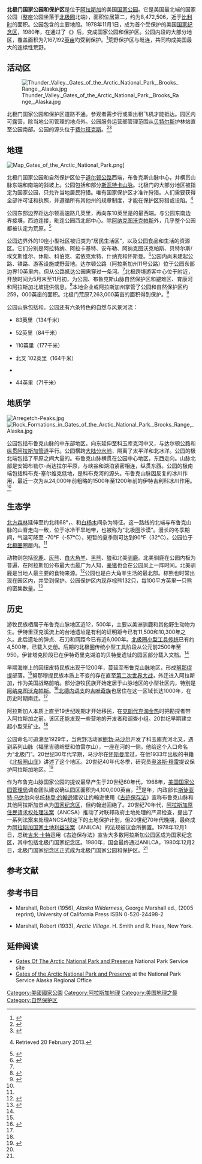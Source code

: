 {{Infobox Protected area

| name = 北极门国家公园和保护区

| iucn_category = VI

| photo = GatesofArctic.jpg

| photo_caption = 空中俯瞰北极门

| map = USA Alaska |relief=1

| map_width = 250

| map_caption =

| location = {{美国}}[[阿拉斯加|阿拉斯加]]<br />[[西北-北极自治市镇|西北-北极自治市镇]]、[[北坡自治市镇|北坡自治市镇]]与[[育空-科尤库克人口普查区|育空-科尤库克人口普查区]]

| nearest_city = [[贝特尔斯_(阿拉斯加州)|贝特尔斯]]

| lat_d = 67

| lat_m = 47

| lat_s = 0

| lat_NS = N

| long_d = 153

| long_m = 18

| long_s = 0

| long_EW = W

| area = {{convert|8,472,506|acres|ha}}<ref name="area">{{NPS area|year=2011|accessdate=2012-03-06}}</ref><!-- includes NP and Preserve -->

| established = 1980，12，2

| visitation_num = 10,899

| visitation_year = 2012

| visitation_ref = <ref name="visits">{{NPS Visitation |accessdate=2013-02-21}}</ref>

| governing_body = 国家公园管理处

}} 
'''北极门国家公园和保护区'''是位于[[阿拉斯加|阿拉斯加]]的美国[[国家公园|国家公园]]。它是美国最北端的国家公园（整座公园坐落于[[北极圈|北极圈]]北端），面积位居第二，约为8,472,506，近于[[比利时|比利时]]的面积。公园包含{{link-en|布鲁克斯山脉|Brooks Range}}的主要地段。1978年11月1日，成为首个受保护的美国[[国家纪念区|国家纪念区]]，1980年，在通过了《{{link-en|阿拉斯加国家土地利益法案|Alaska National Interest Lands Conservation Act}}》后，变成国家公园和保护区。公园内{{link-en|北极门荒原|Gates of the Arctic Wilderness}}段的大部分地区，覆盖面积为7,167,192[[英亩|英亩]]均受到保护。<ref>{{cite web |url=http://www.wilderness.net/index.cfm?fuse=NWPS&sec=wildView&WID=199 |title=Gates of the Arctic Wilderness |publisher=Wilderness.net |accessdate=2012-03-06 |archive-url=https://web.archive.org/web/20160305071438/http://wilderness.net/index.cfm?fuse=nwps&sec=wildview&wid=199 |archive-date=2016-03-05 |dead-url=yes }}</ref>荒野保护区与{{link-en|诺塔克荒野区|Noatak Wilderness}}毗连，共同构成美国最大的连续性荒野。

==活动区==

[[File:Thunder_Valley._Gates_of_the_Arctic_National_Park,_Brooks_Range,_Alaska.jpg|thumb]]

北极门国家公园和保护区道路不通。参观者需步行或乘出租飞机才能抵达。园区内可露营，除当地公司管理的地点外。公园服务运营部管理范围从[[贝特尔斯_(阿拉斯加州)|贝特尔斯]]护林站直至公园南部。公园的源头位于[[费尔班克斯_(阿拉斯加州)|费尔班克斯]]。<ref name=npsgaar5>{{cite web|title=Contact Us|url=http://www.nps.gov/gaar/contacts.htm|work=Gates of the Arctic National Park & Preserve|publisher=National Park Service|accessdate=20 February 2013|archive-date=2015-03-26|archive-url=https://web.archive.org/web/20150326105444/http://www.nps.gov/gaar/contacts.htm|dead-url=no}}</ref><ref name=npsgaar1>{{cite web|title=Directions|url=http://www.nps.gov/gaar/planyourvisit/directions.htm|work=Gates of the Arctic National Park & Preserve|publisher=National Park Service|accessdate=20 February 2013|archive-date=2015-04-02|archive-url=https://web.archive.org/web/20150402222733/http://www.nps.gov/gaar/planyourvisit/directions.htm|dead-url=no}}</ref>

==地理==
[[File:Map_Gates_of_the_Arctic_National_Park.png|thumb]]]

北极门国家公园和自然保护区位于[[道尔顿公路|道尔顿公路]]西端，布鲁克斯山脉中心，并横贯山脉东端和南端的斜坡上。公园包括{{link-en|恩迪克特山脉|Endicott Mountains}}和部分[[斯瓦特卡山脉|斯瓦特卡山脉]]。北极门的大部分地区被指定为国家公园，只允许当地居民狩猎。唯有国家保护区才准许狩猎。人们需要获得全部许可证和执照，并遵循所有其他州的规章制度，才能在保护区狩猎或设陷。<ref name="Gates of the Arctic Hunting">{{cite web|title=Hunting - Gates of the Arctic National Park and Preserve|url=https://web.archive.org/web/20150725201042/http://www.nps.gov/gaar/planyourvisit/hunting.htm|publisher=National Park Service}} Retrieved 20 February 2013.</ref>

公园东部边界距达尔顿高速路几英里，再向东10英里是{{link-en|北极国家野生动物保护区|Arctic National Wildlife Refuge}}的最西端。{{link-en|卡努蒂国家野生动物保护区|Kanuti National Wildlife Refuge}}与公园东南边界接壤，西边连接{{link-en|诺塔克国家保留地|Noatak National Preserve}}，{{link-en|阿拉斯加国家石油储备|National Petroleum Reserve–Alaska}}毗连公园西北部中心。除[[阿纳克图沃克帕斯_(阿拉斯加州)|阿纳克图沃克帕斯]]外，几乎整个公园都被认定为荒原。<ref name=npsgaarmap1>{{cite web|title=Gates of the Arctic Map|url=http://www.nps.gov/gaar/planyourvisit/upload/GAARmapHarpersFerry.pdf|work=Gates of the Arctic National Park & Preserve|publisher=National Park Service|accessdate=20 February 2013}}</ref>

公园边界外的10座小型社区被归类为“居民生活区”，以及公园食品和生活的资源区。它们分别是阿拉特纳、阿拉卡基特、安布勒、阿纳克图沃克帕斯、贝特尔斯/埃文斯维尔、休斯、科伯克、诺依克索特、什纳克和怀斯曼。<ref>{{cite web|url=http://ecfr.gpoaccess.gov/cgi/t/text/text-idx?c=ecfr&rgn=div6&view=text&node=36:1.0.1.1.13.13&idno=36 |title=Title 36: Parks, Forests, and Public Property |publisher=GPO Access |accessdate=2012-03-06 |deadurl=yes |archiveurl=https://web.archive.org/web/20121009063623/http://ecfr.gpoaccess.gov/cgi/t/text/text-idx?c=ecfr&rgn=div6&view=text&node=36%3A1.0.1.1.13.13&idno=36 |archivedate=2012-10-09 }}</ref>公园内尚未建起公路、铁路、游客设施或野营地。达尔顿公路（阿拉斯加州11号公路）位于公园东部边界10英里内，但从公路抵达公园需穿过一条河。<ref name=npsgaar1/>北极跨境游客中心位于{{link-en|科德富特|Coldfoot, Alaska}}附近，开放时间为5月末至11月初，为公园、布鲁克斯山脉自然保护区和避难区、育康河和阿拉斯加北坡提供信息。<ref name=blmak1>{{cite web|title=Arctic Interagency Visitor Center|url=http://www.blm.gov/ak/st/en/prog/recreation/dalton_hwy/dalton_viscenters/aivc.html|publisher=Bureau of Land Management|accessdate=20 February 2013|deadurl=yes|archiveurl=https://web.archive.org/web/20130207194757/http://www.blm.gov/ak/st/en/prog/recreation/dalton_hwy/dalton_viscenters/aivc.html|archivedate=2013年2月7日}}</ref>本地企业或阿拉斯加州掌管了公园和自然保护区约259，000英亩的面积。北极门荒原7,263,000英亩的面积得到保护。<ref name=npsakso1>{{cite web|title=Gate of the Arctic National Park and Preserve|url=http://www.nps.gov/akso/akarc/cr_gaar.htm|publisher=National Park Service|accessdate=22 February 2013}}</ref>

公园山脉包括{{link-en|阿里戈奇峰|Arrigetch Peaks}}和{{link-en|伊吉克帕克山|Mount Igikpak}}。公园还有六条特色的自然与风景河流：

*{{link-en|阿拉特纳河|Alatna River}} 83英里（134千米）
*{{link-en|约翰河|John River (Alaska)}} 52英里（84千米）
*{{link-en|科布克河|Kobuk River}} 110英里（177千米）
*{{link-en|科玉库克河|Koyukuk River}}北叉 102英里（164千米）
*{{link-en|诺塔克河|Noatak River}}
*{{link-en|缇娜古柯河|Tinayguk River}} 44英里（71千米）

==地质学==

[[File:Arregetch-Peaks.jpg|thumb]]
[[File:Rock_Formations_in_Gates_of_the_Arctic_National_Park._Brooks_Range,_Alaska.jpg|thumb]]

公园包括布鲁克山脉的中东部地区，向东延伸至科玉库克河中叉，与达尔顿公路和[[纵贯阿拉斯加管道|纵贯阿拉斯加管道]]平行。公园横跨[[大陆分水岭|大陆分水岭]]，隔离了太平洋和北冰洋。公园的极北端包括了平原之间大量的{{link-en|北极圈山麓苔原|Arctic foothills tundra}}。布鲁克山脉横贯在公园中心地区，东西走向。山脉北部是安姆布勒尔-尚达拉尔平原，与峡谷和湖泊紧密相连，纵贯东西。公园的极南端包括科布克-塞尔维克低地，是科布克河的源头。布鲁克山脉因反复的冰川作用，最近一次为从24,000年前粗略的1500年至1200年前的伊特吉利科冰川作用。<ref name=npsakso1/>

==生态学==

[[北方针叶林|北方森林]]延伸至约北纬68°，{{link-en|黑云杉|Picea mariana}}、{{link-en|白云杉|White spruce}}和[[白杨木|白杨木]]间杂为特征。这一路线的北端与布鲁克山脉的山脊走向一致，位于冰冷干旱地带，也被称为“北极圈沙漠”。漫长的冬季期间，气温可降至 -70°F（-57℃），短暂的夏季则可达到90°F（32℃）。公园位于[[北极圈|北极圈]]圈层内。<ref name=npsakso1/>

动物则包括[[驼鹿|驼鹿]]、[[灰熊|灰熊]]、[[白大角羊|白大角羊]]、[[美洲黑熊|黑熊]]、[[狼|狼]]和北美[[驯鹿|驯鹿]]。北美驯鹿在公园内极为普遍，在阿拉斯加分布最大也最广为人知，[[豪猪|豪猪]]也会在公园呆上一阵时间。北美驯鹿是当地人最主要的食物来源。<ref name=Caribou>{{cite web|title=Caribou|url=http://www.nps.gov/gaar/naturescience/caribou.htm|publisher=National Park Service|accessdate=November 2, 2014}}</ref>公园也是白大角羊生活的最北部。棕熊也时常出现在园区内，并受到保护。公园保护区内现存棕熊132只，每100平方英里一只熊的密集数量。<ref name="Brown Bears">{{cite web|title=Brown Bears|url=http://www.nps.gov/gaar/naturescience/brown-bears.htm|publisher=National Park Service|accessdate=November 2, 2014}}</ref>

==历史==

游牧民族栖居于布鲁克山脉地区近12，500年，主要以美洲驯鹿和其他野生动物为生。伊特里亚克溪流上的台地遗址是有利的证明距今已有11,500和10,300年之久。此后遗址的弹点、石刀和网距今已有近6,000年。[[北极圈小型工具传统|北极圈小型工具传统]]已有约4,500年，已载入史册。后期的北极圈传统小型工具阶段从公元前2500年至950，伊普塔克阶段已在伊特奇里克湖泊的贝特曼遗址的园区部分载入文档。<ref name=npsakso1/>

早期海岸上的因纽皮特民族出现于1200年，蔓延至布鲁克山脉地区，形成[[努那缪提|努那缪提]]部落。<ref name=npsakso1/>努那穆提民族本质上不变的存在直至[[第二次世界大战|第二次世界大战]]，外迁进入阿拉斯加，作为美国战略前哨。部分游牧民族开始定居于山脉地区的小型社区内，特别是[[阿纳克图沃克帕斯_(阿拉斯加州)|阿纳克图沃克帕斯]]。<ref name=npsgaar2>{{cite web|title=An Anaktuvuk Pass History|url=http://www.nps.gov/gaar/historyculture/anaktuvuk-pass.htm|work=Gates of the Arctic National Park & Preserve|publisher=National Park Service|accessdate=20 February 2013}}</ref>[[北德内语支|北德内语支]]的[[吉唯奇族|吉唯奇族]]也居住在这一区域长达1000年，在历史时期南迁。<ref name=npsakso1/>

阿拉斯加人本质上直至19世纪晚期才开始移民，在[[克朗代克|克朗代克]][[克朗代克淘金热|淘金热]]时把勘探者带入阿拉斯加之前。该区还能发现一些营地的开发者和调查小组。20世纪早期建立起小型采矿业。<ref name=npsakso1/>

公园命名可追溯至1929年，当荒野活动家[[鲍勃·马沙尔|鲍勃·马沙尔]]开发了科玉库克河北叉，遇到系列山脉（福里吉德峭壁和伯雷尔山），一座在河的一侧。他给这个入口命名为“北极门”。20世纪30年代早期，马沙尔在[[怀斯曼|怀斯曼]]度过，在他1933年出版的书籍《[[北极圈山庄|北极圈山庄]]》讲述了这个地区。20世纪40年代冬季，研究员[[奥洛斯·穆雷|奥洛斯·穆雷]]提议保护阿拉斯加地区。<ref name=npsgaar4>{{cite web|title=Creation of Gates of the Arctic National Park & Preserve|url=http://www.nps.gov/gaar/historyculture/creation-of-gates-of-the-arctic-national-park-and-preserve.htm|work=Gates of the Arctic National Park & Preserve|publisher=National Park Service}}</ref>

作为布鲁克山脉国家公园的提议最早产生于20世纪60年代，1968年，[[美国国家公园管理局|美国国家公园管理局]]调查团队建议确认园区面积为4,100,000英亩。<ref name=npsgaar2/>是年，内政部长[[斯徒亚特·乌达尔|斯徒亚特·乌达尔]]向总统[[林登·约翰逊|林登·约翰逊]]建议让约翰逊使用《[[古迹保存法|古迹保存法]]》宣称布鲁克山脉和其他阿拉斯加景点为[[国家纪念区|国家纪念区]]，但约翰逊回绝了。20世纪70年代，[[阿拉斯加原住民请求权处理法案|阿拉斯加原住民请求权处理法案]]（ANCSA）推动了对联邦政府土地处理的严肃检查，提出了一系列法案来处理ANCSA规定下的土地保护计划，但20世纪70年代晚期，最终成为[[阿拉斯加国家土地利益法案|阿拉斯加国家土地利益法案]]（ANILCA）的法规被议会所搁置。1978年12月1日，总统[[吉米·卡特|吉米·卡特]]运用《古迹保存法》宣告大多数阿拉斯加公园区成为国家纪念区，其中包括北极门国家纪念区。1980年，国会最终通过ANILCA，1980年12月2日，北极门国家纪念区正式成为北极门国家公园和保护区。<ref name=npsgaar4/>

==参考文献==

{{reflist}}

==参考书目==

* Marshall, Robert (1956), ''Alaska Wilderness'', George Marshall ed.,  (2005 reprint), University of California Press ISBN 0-520-24498-2

* Marshall, Robert (1933), ''Arctic Village''. H. Smith and R. Haas, New York. 

==延伸阅读==
{{commonscat|Gates of the Arctic National Park and Preserve}}
* [http://www.nps.gov/gaar/ Gates Of The Arctic National Park and Preserve] National Park Service site
* [http://www.nps.gov/akso/akarc/cr_gaar.htm Gates of the Arctic National Park and Preserve]{{Wayback|url=http://www.nps.gov/akso/akarc/cr_gaar.htm |date=20120113032103 }} at the National Park Service Alaska Regional Office 
{{National parks of the United States}}
[[Category:美國國家公園|Category:美國國家公園]]
[[Category:阿拉斯加地理|Category:阿拉斯加地理]]
[[Category:美国地理之最|Category:美国地理之最]]
[[Category:自然保护区|Category:自然保护区]]